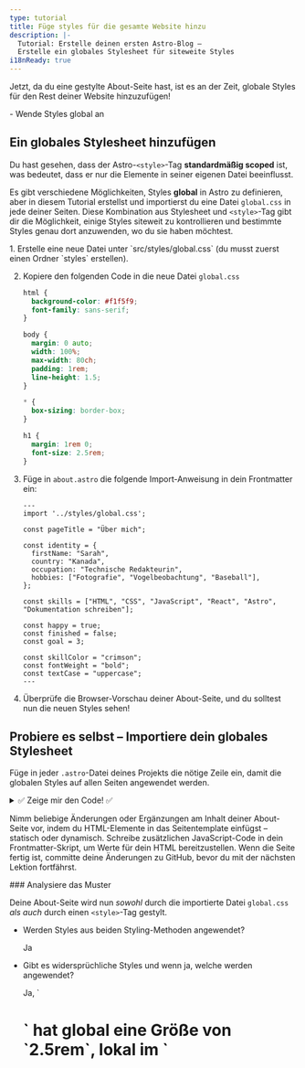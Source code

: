 ```yaml
---
type: tutorial
title: Füge styles für die gesamte Website hinzu
description: |-
  Tutorial: Erstelle deinen ersten Astro-Blog –
  Erstelle ein globales Stylesheet für siteweite Styles
i18nReady: true
---
```



Jetzt, da du eine gestylte About-Seite hast, ist es an der Zeit, globale Styles für den Rest deiner Website hinzuzufügen!

<PreCheck>
  - Wende Styles global an
</PreCheck>

## Ein globales Stylesheet hinzufügen

Du hast gesehen, dass der Astro-`<style>`-Tag **standardmäßig scoped** ist, was bedeutet, dass er nur die Elemente in seiner eigenen Datei beeinflusst.

Es gibt verschiedene Möglichkeiten, Styles **global** in Astro zu definieren, aber in diesem Tutorial erstellst und importierst du eine Datei `global.css` in jede deiner Seiten. Diese Kombination aus Stylesheet und `<style>`-Tag gibt dir die Möglichkeit, einige Styles siteweit zu kontrollieren und bestimmte Styles genau dort anzuwenden, wo du sie haben möchtest.

<Steps>
1. Erstelle eine neue Datei unter `src/styles/global.css` (du musst zuerst einen Ordner `styles` erstellen).

2. Kopiere den folgenden Code in die neue Datei `global.css`

    ```css title="src/styles/global.css"
    html {
      background-color: #f1f5f9;
      font-family: sans-serif;
    }

    body {
      margin: 0 auto;
      width: 100%;
      max-width: 80ch;
      padding: 1rem;
      line-height: 1.5;
    }

    * {
      box-sizing: border-box;
    }

    h1 {
      margin: 1rem 0;
      font-size: 2.5rem;
    }
    ```

3. Füge in `about.astro` die folgende Import-Anweisung in dein Frontmatter ein: 

    ```astro title="src/pages/about.astro" ins={2}
    ---
    import '../styles/global.css';

    const pageTitle = "Über mich";

    const identity = {
      firstName: "Sarah",
      country: "Kanada",
      occupation: "Technische Redakteurin",
      hobbies: ["Fotografie", "Vogelbeobachtung", "Baseball"],
    };

    const skills = ["HTML", "CSS", "JavaScript", "React", "Astro", "Dokumentation schreiben"];

    const happy = true;
    const finished = false;
    const goal = 3;

    const skillColor = "crimson";
    const fontWeight = "bold";
    const textCase = "uppercase";
    ---
    ```

4. Überprüfe die Browser-Vorschau deiner About-Seite, und du solltest nun die neuen Styles sehen!
</Steps>

<Box icon="puzzle-piece">

## Probiere es selbst – Importiere dein globales Stylesheet

Füge in jeder `.astro`-Datei deines Projekts die nötige Zeile ein, damit die globalen Styles auf allen Seiten angewendet werden.

<details>
<summary>✅ Zeige mir den Code! ✅</summary>

Füge die folgende Import-Anweisung in die beiden anderen Seiten-Dateien ein: `src/pages/index.astro` und `src/pages/blog.astro`

```astro title="src/pages/index.astro" ins={2}
---
import '../styles/global.css';
---
```
</details>
</Box>

Nimm beliebige Änderungen oder Ergänzungen am Inhalt deiner About-Seite vor, indem du HTML-Elemente in das Seitentemplate einfügst – statisch oder dynamisch. Schreibe zusätzlichen JavaScript-Code in dein Frontmatter-Skript, um Werte für dein HTML bereitzustellen. Wenn die Seite fertig ist, committe deine Änderungen zu GitHub, bevor du mit der nächsten Lektion fortfährst.

<Box icon="question-mark">
### Analysiere das Muster

Deine About-Seite wird nun *sowohl* durch die importierte Datei `global.css` *als auch* durch einen `<style>`-Tag gestylt.

- Werden Styles aus beiden Styling-Methoden angewendet? 

    <p>
      <Spoiler>Ja</Spoiler>
    </p>

- Gibt es widersprüchliche Styles und wenn ja, welche werden angewendet?

    <p>
      <Spoiler>Ja, `<h1>` hat global eine Größe von `2.5rem`, lokal im `<style>`-Tag jedoch `4rem`. Die lokale `4rem`-Regel wird auf der About-Seite angewendet.</Spoiler>
    </p>

- Beschreibe, wie `global.css` und `<style>` zusammenarbeiten.

    <p>
      <Spoiler>Wenn widersprüchliche Styles sowohl global als auch im lokalen `<style>`-Tag einer Seite definiert sind, überschreiben die lokalen Styles die globalen. (Es können jedoch andere Faktoren eine Rolle spielen, daher immer visuell prüfen, ob die Styles korrekt angewendet werden!)</Spoiler>
    </p>

- Wie würdest du entscheiden, ob du einen Style in einer `global.css`-Datei oder in einem `<style>`-Tag definierst?

    <p>
      <Spoiler>Wenn ein Style siteweit angewendet werden soll, benutzt man `global.css`. Soll der Style nur für den HTML-Inhalt einer einzelnen `.astro`-Datei gelten, verwendet man einen `<style>`-Tag.</Spoiler>
    </p>

</Box>

<Box icon="check-list">
## Checkliste

<Checklist>
- [ ] Ich kann globale CSS-Styles durch das Importieren einer `.css`-Datei hinzufügen.
</Checklist>
</Box>

### Ressourcen

- [Astro Syntax vs JSX – Vergleich](/de/reference/astro-syntax/#unterschiede-zwischen-astro-und-jsx)

- [Astro `<style>`-Tag](/de/guides/styling/#styling-in-astro)

- [CSS-Variablen in Astro](/de/guides/styling/#css-variablen)
